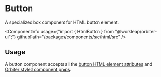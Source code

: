 
<Meta of={ButtonStories} />

# Button

<Tagline>A specialized <Link href="?path=/docs/box--default-story">box</Link> component for HTML button element.</Tagline>

<ComponentInfo
    usage={"import { HtmlButton } from \"@workleap/orbiter-ui\";"}
    githubPath="/packages/components/src/html/src"
/>

## Usage

A button component accepts all the [button HTML element attributes](https://developer.mozilla.org/en-US/docs/Web/HTML/Element/button) and [Orbiter styled component props](?path=/docs/styling--page).

<Canvas of={ButtonStories.Example} />
